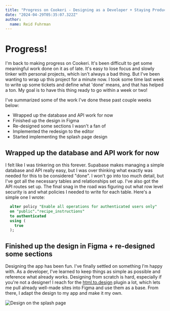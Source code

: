 ```yaml
---
title: "Progress on Cookeri - Designing as a Developer + Staying Productive" 
date: "2024-04-29T05:35:07.322Z"
author:
  name: Reid Fuhrman
---
```


# Progress!

I'm back to making progress on Cookeri. It's been difficult to get some meaningful work done on it as of late. It's easy to lose focus and slowly tinker with personal projects, which isn't always a bad thing. But I've been wanting to wrap up this project for a minute now. I took some time last week to write up some tickets and define what 'done' means, and that has helped a ton. My goal is to have this thing ready to go within a week or two! 

I've summarized some of the work I've done these past couple weeks below:
- Wrapped up the database and API work for now
- Finished up the design in Figma
- Re-designed some sections I wasn't a fan of
- Implemented the redesign to the editor
- Started implementing the splash page design 

## Wrapped up the database and API work for now

I felt like I was tinkering on this forever. Supabase makes managing a simple database and API really easy, but I was over thinking what exactly was needed for this to be considered "done". I won't go into too much detail, but I've got all the necessary tables and relationships set up. I've also got the API routes set up. The final snag in the road was figuring out what row level security is and what policies I needed to write for each table. Here's a simple one I wrote:

```.sql
  alter policy "Enable all operations for authenticated users only"
  on "public"."recipe_instructions"
  to authenticated
  using (
    true
  );
```


## Finished up the design in Figma + re-designed some sections

Designing the app has been fun. I've finally settled on something I'm happy with. As a developer, I've learned to keep things as simple as possible and reference what already works. Designing from scratch is hard, especially if you're not a designer! I reach for the [html.to.design](https://html.to.design) plugin a lot, which lets me pull already well-made sites into Figma and use them as a base. From there, I adapt the design to my app and make it my own.


![Design on the splash page](/splash-design.png)